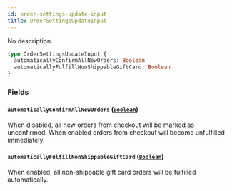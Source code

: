 ```yaml
---
id: order-settings-update-input
title: OrderSettingsUpdateInput
---
```


No description

```graphql
type OrderSettingsUpdateInput {
  automaticallyConfirmAllNewOrders: Boolean
  automaticallyFulfillNonShippableGiftCard: Boolean
}
```

### Fields

#### `automaticallyConfirmAllNewOrders` ([`Boolean`](/developer/api-reference/scalars/boolean))

When disabled, all new orders from checkout will be marked as unconfirmed. When enabled orders from checkout will become unfulfilled immediately.

#### `automaticallyFulfillNonShippableGiftCard` ([`Boolean`](/developer/api-reference/scalars/boolean))

When enabled, all non-shippable gift card orders will be fulfilled automatically.

